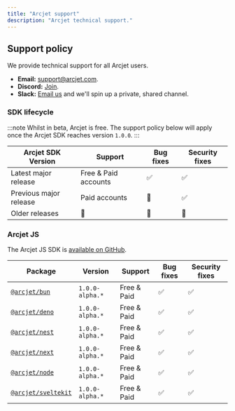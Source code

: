 ```yaml
---
title: "Arcjet support"
description: "Arcjet technical support."
---
```


## Support policy

We provide technical support for all Arcjet users.

- **Email:** [support@arcjet.com](mailto:support@arcjet.com).
- **Discord:** [Join](https://discord.gg/TPra6jqZDC).
- **Slack:** [Email us](mailto:support@arcjet.com) and we'll spin up a private,
  shared channel.

### SDK lifecycle

:::note
Whilst in beta, Arcjet is free. The support policy below will apply
once the Arcjet SDK reaches version `1.0.0`.
:::

| Arcjet SDK Version     | Support              | Bug fixes | Security fixes |
| ---------------------- | -------------------- | --------- | -------------- |
| Latest major release   | Free & Paid accounts | ✅        | ✅             |
| Previous major release | Paid accounts        | 🚫        | ✅             |
| Older releases         | 🚫                   | 🚫        | 🚫             |

### Arcjet JS

The Arcjet JS SDK is [available on GitHub](https://github.com/arcjet/arcjet-js).

| Package                                                                | Version         | Support     | Bug fixes | Security fixes |
| ---------------------------------------------------------------------- | --------------- | ----------- | --------- | -------------- |
| [`@arcjet/bun`](https://www.npmjs.com/package/@arcjet/bun)             | `1.0.0-alpha.*` | Free & Paid | ✅        | ✅             |
| [`@arcjet/deno`](https://www.npmjs.com/package/@arcjet/deno)           | `1.0.0-alpha.*` | Free & Paid | ✅        | ✅             |
| [`@arcjet/nest`](https://www.npmjs.com/package/@arcjet/nest)           | `1.0.0-alpha.*` | Free & Paid | ✅        | ✅             |
| [`@arcjet/next`](https://www.npmjs.com/package/@arcjet/next)           | `1.0.0-alpha.*` | Free & Paid | ✅        | ✅             |
| [`@arcjet/node`](https://www.npmjs.com/package/@arcjet/node)           | `1.0.0-alpha.*` | Free & Paid | ✅        | ✅             |
| [`@arcjet/sveltekit`](https://www.npmjs.com/package/@arcjet/sveltekit) | `1.0.0-alpha.*` | Free & Paid | ✅        | ✅             |
